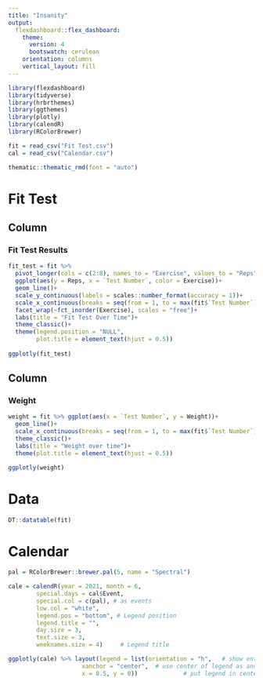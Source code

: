 ```yaml
---
title: "Insanity"
output: 
  flexdashboard::flex_dashboard:
    theme: 
      version: 4
      bootswatch: cerulean
    orientation: columns
    vertical_layout: fill
---
```


```r
library(flexdashboard)
library(tidyverse)
library(hrbrthemes)
library(ggthemes)
library(plotly)
library(calendR)
library(RColorBrewer)
```


```r
fit = read_csv("Fit Test.csv")
cal = read_csv("Calendar.csv")
```

```r
thematic::thematic_rmd(font = "auto")
```

Fit Test
======================================================================

Column {data-width=500}
-----------------------------------------------------------------------

### Fit Test Results

```r
fit_test = fit %>% 
  pivot_longer(cols = c(2:8), names_to = "Exercise", values_to = "Reps") %>% 
  ggplot(aes(y = Reps, x = `Test Number`, color = Exercise))+
  geom_line()+
  scale_y_continuous(labels = scales::number_format(accuracy = 1))+
  scale_x_continuous(breaks = seq(from = 1, to = max(fit$`Test Number`), by = 1))+
  facet_wrap(~fct_inorder(Exercise), scales = "free")+
  labs(title = "Fit Test Over Time")+
  theme_classic()+
  theme(legend.position = "NULL",
        plot.title = element_text(hjust = 0.5))
  
ggplotly(fit_test)
```

Column {data-width=500}
-----------------------------------------------------------------------

### Weight

```r
weight = fit %>% ggplot(aes(x = `Test Number`, y = Weight))+
  geom_line()+
  scale_x_continuous(breaks = seq(from = 1, to = max(fit$`Test Number`), by = 1))+
  theme_classic()+
  labs(title = "Weight over time")+
  theme(plot.title = element_text(hjust = 0.5))

ggplotly(weight)
```

Data {data-width=1000, .tabset}
======================================================================
```r
DT::datatable(fit)
```

Calendar {data-width=1000, .tabset}
======================================================================

```r
pal = RColorBrewer::brewer.pal(5, name = "Spectral")

cale = calendR(year = 2021, month = 6,
        special.days = cal$Event,
        special.col = c(pal), # as events
        low.col = "white",
        legend.pos = "bottom", # Legend position
        legend.title = "",
        day.size = 3,
        text.size = 3,
        weeknames.size = 4)     # Legend title

ggplotly(cale) %>% layout(legend = list(orientation = "h",   # show entries horizontally
                     xanchor = "center",  # use center of legend as anchor
                     x = 0.5, y = 0))             # put legend in center of x-axis
```
